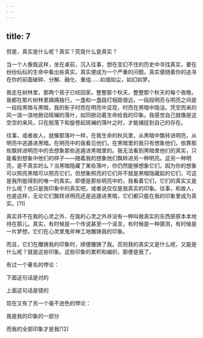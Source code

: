 ```yaml
---
---
---
```

title: 7
---



但是，真实是什么呢？真实？究竟什么是真实？

当一个人像我这样，坐在桌前，沉入往事，想在变幻不住的历史中寻找真实，要在纷纷纭纭的生命中看出些真实，真实便成为一个严重的问题。真实便随着你的追寻在你的前面破碎、分解、融化、重组……如烟如尘，如幻如梦。

我走在树林里，那两个孩子已经回家。整整那个秋天，整整那个秋天的每个夜晚，我都在那片树林里踽踽独行。一盏和一盏路灯相距很远，一段段明亮与明亮之间是一段段黑暗与黑暗，我的影子时而在明亮中显现，时而在黑暗中隐没。凭空而来的风一浪一浪地掀动斑斓的落叶，如同掀动着生命给我的印象。我感觉自己就像是这空空的来风，只在脱落下和旋卷起斑斓的落叶之时，才能捕捉到自己的存在。

往事，或者故人，就像那落叶一样，在我生命的秋风里，从黑暗中飘转进明亮，从明亮中逃遁进黑暗。在明亮中的我看见他们，在黑暗里的我只有想象他们，依靠那些飘转进明亮中的去想象那些逃遁进黑暗里的。我无法看到黑暗里他们的真实，只能看到想象中他们的样子——随着我的想象他们飘转进另一种明亮。这另一种明亮，是不真实的么？当黑暗隐藏了某些落叶，你仍然能够想象它们，因为你的想象可以照亮黑暗可以照亮它们，但想象照亮的它们并不就是黑暗隐藏起的它们，可这是我所能得到的唯一的真实。即便是那些明亮中的，我看着它们，它们的真实又是什么呢？也只是我印象中的真实吧，或者说仅仅是我真实的印象。往事，和故人，也是这样，无论它们飘转进明亮还是逃遁进黑暗，它们都只能在我的印象里成为真实。[11]

真实并不在我的心灵之外，在我的心灵之外并没有一种叫做真实的东西原原本本地待在那儿。真实，有时候是一个传说甚至一个谣言，有时候是一种猜测，有时候是一片梦想，它们在心灵里鬼斧神工地雕铸我的印象。

而且，它们在雕铸我的印象时，顺便雕铸了我。否则我的真实又是什么呢，又能是什么呢？就是这些印象。这些印象的累积和编织，那便是我了。

有过一个著名的悖论：

下面这句话是对的

上面这句话是错的

现在又有了另一个毫不逊色的悖论：

我是我的印象的一部分

而我的全部印象才是我[12]